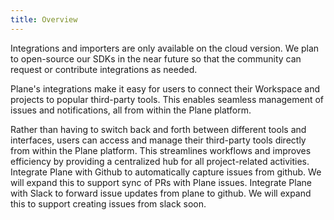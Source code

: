 ```yaml
---
title: Overview
---
```

<Tip> Integrations and importers are only available on the cloud version. We plan to open-source our SDKs in the near future so that the community can request or contribute integrations as needed.</Tip>

Plane's integrations make it easy for users to connect their Workspace and projects to popular third-party tools. This enables seamless management of issues and notifications, all from within the Plane platform.

Rather than having to switch back and forth between different tools and interfaces, users can access and manage their third-party tools directly from within the Plane platform. This streamlines workflows and improves efficiency by providing a centralized hub for all project-related activities.
<CardGroup cols={2}>
  <Card title="Github" icon="github" href="/plane-integrations/github">
    Integrate Plane with Github to automatically capture issues from github. We will expand this to support sync of PRs with Plane issues.
  </Card>
  <Card title="Slack" icon="slack" href="/plane-integrations/slack">
    Integrate Plane with Slack to forward issue updates from plane to github. We will expand this to support creating issues from slack soon.
  </Card>
</CardGroup>

